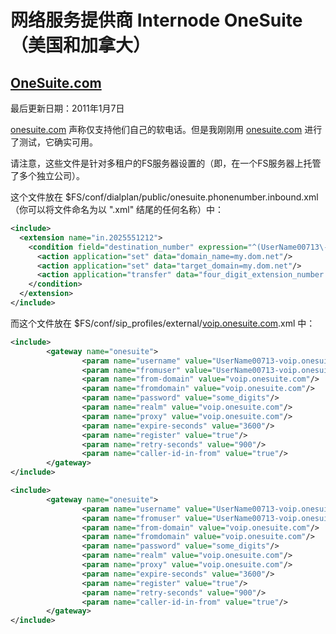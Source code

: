 # 网络服务提供商 Internode OneSuite（美国和加拿大）

## [OneSuite.com](http://www.onesuite.com)

最后更新日期：2011年1月7日

[onesuite.com](http://onesuite.com) 声称仅支持他们自己的软电话。但是我刚刚用 [onesuite.com](http://onesuite.com) 进行了测试，它确实可用。

请注意，这些文件是针对多租户的FS服务器设置的（即，在一个FS服务器上托管了多个独立公司）。

这个文件放在 $FS/conf/dialplan/public/onesuite.phonenumber.inbound.xml（你可以将文件命名为以 ".xml" 结尾的任何名称）中：

```xml
<include>
  <extension name="in.2025551212">
    <condition field="destination_number" expression="^(UserName00713\-voip\.onesuite\.com)$">
      <action application="set" data="domain_name=my.dom.net"/>
      <action application="set" data="target_domain=my.dom.net"/>
      <action application="transfer" data="four_digit_extension_number XML my.dom.net"/>
    </condition>
  </extension>
</include>
```

而这个文件放在 $FS/conf/sip\_profiles/external/[voip.onesuite.com](http://voip.onesuite.com).xml 中：

```xml
<include>
        <gateway name="onesuite">
                <param name="username" value="UserName00713-voip.onesuite.com"/>
                <param name="fromuser" value="UserName00713-voip.onesuite.com"/>
                <param name="from-domain" value="voip.onesuite.com"/>
                <param name="fromdomain" value="voip.onesuite.com"/>
                <param name="password" value="some_digits"/>
                <param name="realm" value="voip.onesuite.com"/>
                <param name="proxy" value="voip.onesuite.com"/>
                <param name="expire-seconds" value="3600"/>
                <param name="register" value="true"/>
                <param name="retry-seconds" value="900"/>
                <param name="caller-id-in-from" value="true"/>
        </gateway>
</include>
```

```xml
<include>
        <gateway name="onesuite">
                <param name="username" value="UserName00713-voip.onesuite.com"/>
                <param name="fromuser" value="UserName00713-voip.onesuite.com"/>
                <param name="from-domain" value="voip.onesuite.com"/>
                <param name="fromdomain" value="voip.onesuite.com"/>
                <param name="password" value="some_digits"/>
                <param name="realm" value="voip.onesuite.com"/>
                <param name="proxy" value="voip.onesuite.com"/>
                <param name="expire-seconds" value="3600"/>
                <param name="register" value="true"/>
                <param name="retry-seconds" value="900"/>
                <param name="caller-id-in-from" value="true"/>
        </gateway>
</include>
```